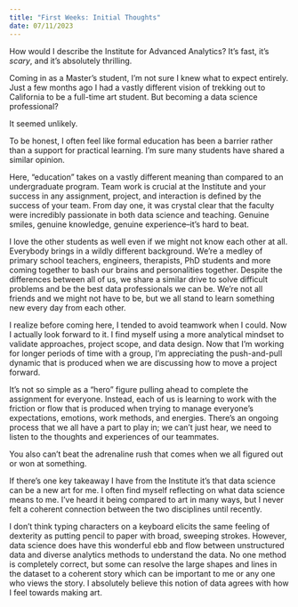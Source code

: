 ```yaml
---
title: "First Weeks: Initial Thoughts"
date: 07/11/2023
---
```

<!-- Could add in more specific stories in general -->

How would I describe the Institute for Advanced Analytics? It's fast, it's *scary*, and it's absolutely thrilling.

Coming in as a Master's student, I'm not sure I knew what to expect entirely. Just a few months ago I had a vastly different vision of trekking out to California to be a full-time art student. But becoming a data science professional?

It seemed unlikely.

To be honest, I often feel like formal education has been a barrier rather than a support for practical learning. I'm sure many students have shared a similar opinion.

Here, "education" takes on a vastly different meaning than compared to an undergraduate program. Team work is crucial at the Institute and your success in any assignment, project, and interaction is defined by the success of your team. From day one, it was crystal clear that the faculty were incredibly passionate in both data science and teaching. Genuine smiles, genuine knowledge, genuine experience--it's hard to beat.

I love the other students as well even if we might not know each other at all. Everybody brings in a wildly different background. We're a medley of primary school teachers, engineers, therapists, PhD students and more coming together to bash our brains and personalities together. Despite the differences between all of us, we share a similar drive to solve difficult problems and be the best data professionals we can be. We're not all friends and we might not have to be, but we all stand to learn something new every day from each other.

I realize before coming here, I tended to avoid teamwork when I could. Now I actually look forward to it. I find myself using a more analytical mindset to validate approaches, project scope, and data design. Now that I'm working for longer periods of time with a group, I'm appreciating the push-and-pull dynamic that is produced when we are discussing how to move a project forward. 

It's not so simple as a "hero" figure pulling ahead to complete the assignment for everyone. Instead, each of us is learning to work with the friction or flow that is produced when trying to manage everyone's expectations, emotions, work methods, and energies. There's an ongoing process that we all have a part to play in; we can't just hear, we need to listen to the thoughts and experiences of our teammates.

You also can't beat the adrenaline rush that comes when we all figured out or won at something.

If there's one key takeaway I have from the Institute it's that data science can be a new art for me. I often find myself reflecting on what data science means to me. I've heard it being compared to art in many ways, but I never felt a coherent connection between the two disciplines until recently. 

I don't think typing characters on a keyboard elicits the same feeling of dexterity as putting pencil to paper with broad, sweeping strokes. However, data science does have this wonderful ebb and flow between unstructured data and diverse analytics methods to understand the data. No one method is completely correct, but some can resolve the large shapes and lines in the dataset to a coherent story which can be important to me or any one who views the story. I absolutely believe this notion of data agrees with how I feel towards making art. 